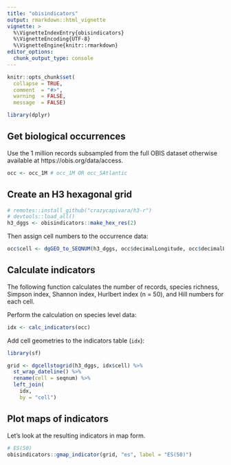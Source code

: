 ```yaml
---
title: "obisindicators"
output: rmarkdown::html_vignette
vignette: >
  %\VignetteIndexEntry{obisindicators}
  %\VignetteEncoding{UTF-8}
  %\VignetteEngine{knitr::rmarkdown}
editor_options: 
  chunk_output_type: console
---
```


```r
knitr::opts_chunk$set(
  collapse = TRUE,
  comment  = "#>",
  warning  = FALSE, 
  message  = FALSE)
```

```r
library(dplyr)
```

## Get biological occurrences

Use the 1 million records subsampled from the full OBIS dataset otherwise available at https://obis.org/data/access.

```r
occ <- occ_1M # occ_1M OR occ_SAtlantic
```


## Create an H3 hexagonal grid

```r
# remotes::install_github("crazycapivara/h3-r")
# devtools::load_all()
h3_dggs <- obisindicators::make_hex_res(2)
```


Then assign cell numbers to the occurrence data:

```r
occ$cell <- dgGEO_to_SEQNUM(h3_dggs, occ$decimalLongitude, occ$decimalLatitude)[["seqnum"]]
```

## Calculate indicators

The following function calculates the number of records, species richness, Simpson index, Shannon index, Hurlbert index (n = 50), and Hill numbers for each cell.

Perform the calculation on species level data:

```r
idx <- calc_indicators(occ)
```

Add cell geometries to the indicators table (`idx`):

```r
library(sf)

grid <- dgcellstogrid(h3_dggs, idx$cell) %>% 
  st_wrap_dateline() %>% 
  rename(cell = seqnum) %>% 
  left_join(
    idx,
    by = "cell")
```

## Plot maps of indicators

Let's look at the resulting indicators in map form.

```r
# ES(50)
obisindicators::gmap_indicator(grid, "es", label = "ES(50)")
```
